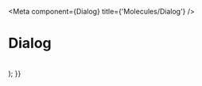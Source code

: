 

<Meta
  component={Dialog}
  title={'Molecules/Dialog'}
/>

# Dialog

<br/>

  <Dialog {...args} />
);


<Canvas withToolbar={true} withSource={'none'}>
  <Story name='Default' args={{}}>
    {Template.bind({})}
  </Story>
</Canvas>

<ArgsTable story={'Default'} />

# Examples
<Canvas >
  <Story name='Simple Dialog'>
    {() => {
      const [openDialog, setOpenDialog] = React.useState(false);
      return (
        <React.Fragment>
          <Button variant='primary' onClicked={() => setOpenDialog(true)} text='Open Dialog' />
          <Dialog isOpen={openDialog} onCloseClicked={() => setOpenDialog(!openDialog)}>
            <Stack direction={Direction.Vertical}>
              <Text alignment={TextAlignment.Center}>I'm a Dialog</Text>
              <br />
              <Button variant='primary' text='Close' onClicked={() => setOpenDialog(!openDialog)}/>
            </Stack>
          </Dialog>
        </React.Fragment>
      );
    }}
  </Story>
</Canvas>
